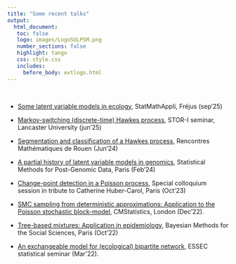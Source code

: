 ```yaml
---
title: "Some recent talks"
output: 
  html_document:
   toc: false
   logo: images/LogoSULPSM.png
   number_sections: false
   highlight: tango
   css: style.css
   includes:
     before_body: extlogo.html
---
```


<br>

- [Some latent variable models in ecology](slides/StatMathAppli-Frejus-2509.pdf), StatMathAppli, Fréjus (sep'25)

- [Markov-switching (discrete-time) Hawkes process](slides/Lancaster-2506.pdf), STOR-I seminar, Lancaster University (jun'25)

- [Segmentation and classification of a Hawkes process](slides/RMR2024-2406.pdf), Rencontres Mathématiques de Rouen (Jun'24)

- [A partial history of latent variable models in genomics](slides/SMPGD-2402.pdf), Statistical Methods for Post-Genomic Data, Paris (Feb'24)


- [Change-point detection in a Poisson process](slides/MAP5-2310.pdf), Special colloquium session in tribute to Catherine Huber-Carol, Paris (Oct'23)

- [SMC sampling from deterministic approximations: Application to the Poisson stochastic block-model](slides/London-2212.pdf), CMStatistics, London (Dec'22). 

- [Tree-based mixtures: Application in epidemiology](slides/IHP-2210-BayesHS.pdf),
Bayesian Methods for the Social Sciences, Paris (Oct'22)

- [An exchangeable model for (ecological) bipartite network](slides/ESSEC-2203.pdf), ESSEC statistical seminar (Mar'22).
